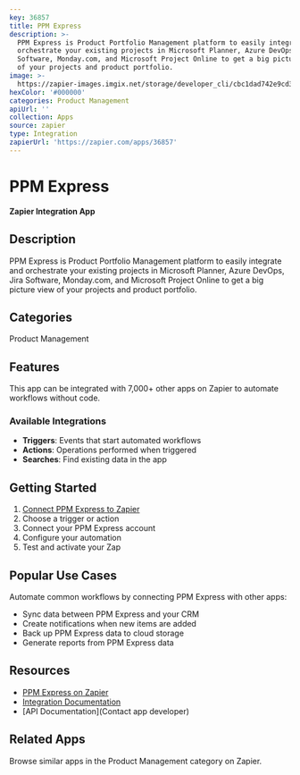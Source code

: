 ```yaml
---
key: 36857
title: PPM Express
description: >-
  PPM Express is Product Portfolio Management platform to easily integrate and
  orchestrate your existing projects in Microsoft Planner, Azure DevOps, Jira
  Software, Monday.com, and Microsoft Project Online to get a big picture view
  of your projects and product portfolio.
image: >-
  https://zapier-images.imgix.net/storage/developer_cli/cbc1dad742e9cd33a3b40fb72f2345e2_2.png?auto=format%2Ccompress&ixlib=python-3.0.0&q=50
hexColor: '#000000'
categories: Product Management
apiUrl: ''
collection: Apps
source: zapier
type: Integration
zapierUrl: 'https://zapier.com/apps/36857'
---
```

# PPM Express

**Zapier Integration App**

## Description

PPM Express is Product Portfolio Management platform to easily integrate and orchestrate your existing projects in Microsoft Planner, Azure DevOps, Jira Software, Monday.com, and Microsoft Project Online to get a big picture view of your projects and product portfolio.

## Categories

Product Management

## Features

This app can be integrated with 7,000+ other apps on Zapier to automate workflows without code.

### Available Integrations

- **Triggers**: Events that start automated workflows
- **Actions**: Operations performed when triggered
- **Searches**: Find existing data in the app

## Getting Started

1. [Connect PPM Express to Zapier](https://zapier.com/apps/36857)
2. Choose a trigger or action
3. Connect your PPM Express account
4. Configure your automation
5. Test and activate your Zap

## Popular Use Cases

Automate common workflows by connecting PPM Express with other apps:

- Sync data between PPM Express and your CRM
- Create notifications when new items are added
- Back up PPM Express data to cloud storage
- Generate reports from PPM Express data

## Resources

- [PPM Express on Zapier](https://zapier.com/apps/36857)
- [Integration Documentation](https://zapier.com/apps/36857/integrations)
- [API Documentation](Contact app developer)

## Related Apps

Browse similar apps in the Product Management category on Zapier.
